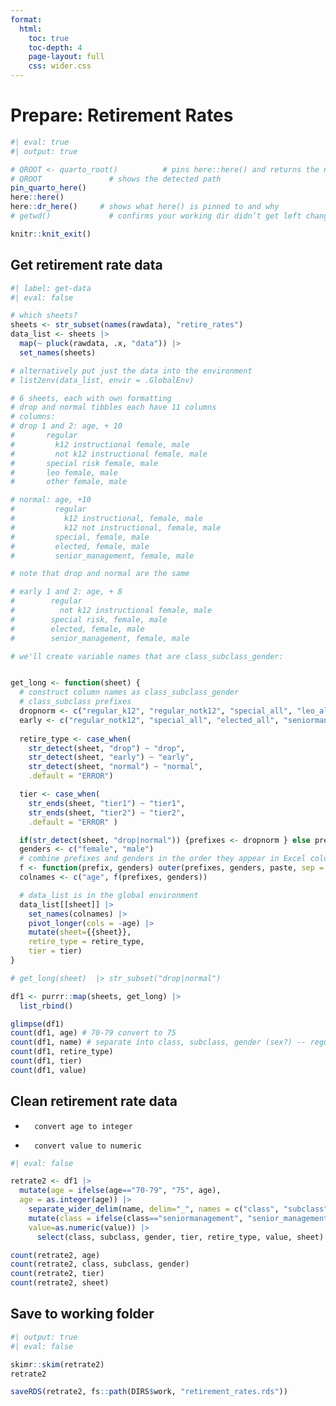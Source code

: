 ```yaml
---
format:
  html:
    toc: true
    toc-depth: 4
    page-layout: full
    css: wider.css
---    
```


# Prepare: Retirement Rates

```r
#| eval: true
#| output: true

# QROOT <- quarto_root()          # pins here::here() and returns the nearest Quarto root
# QROOT               # shows the detected path
pin_quarto_here()
here::here()
here::dr_here()     # shows what here() is pinned to and why
# getwd()             # confirms your working dir didn’t get left changed

```

```r

knitr::knit_exit()
```

## Get retirement rate data

```r
#| label: get-data
#| eval: false

# which sheets?
sheets <- str_subset(names(rawdata), "retire_rates")
data_list <- sheets |>
  map(~ pluck(rawdata, .x, "data")) |>
  set_names(sheets)

# alternatively put just the data into the environment
# list2env(data_list, envir = .GlobalEnv)

# 6 sheets, each with own formatting
# drop and normal tibbles each have 11 columns
# columns:
# drop 1 and 2: age, + 10
#       regular
#         k12 instructional female, male
#         not k12 instructional female, male
#       special risk female, male
#       leo female, male
#       other female, male

# normal: age, +10
#         regular
#           k12 instructional, female, male
#           k12 not instructional, female, male
#         special, female, male
#         elected, female, male
#         senior_management, female, male

# note that drop and normal are the same

# early 1 and 2: age, + 8
#        regular
#          not k12 instructional female, male
#        special risk, female, male
#        elected, female, male
#        senior_management, female, male

# we'll create variable names that are class_subclass_gender:


get_long <- function(sheet) {
  # construct column names as class_subclass_gender
  # class_subclass prefixes
  dropnorm <- c("regular_k12", "regular_notk12", "special_all", "leo_all", "other_all")
  early <- c("regular_notk12", "special_all", "elected_all", "seniormanagement_all")
  
  retire_type <- case_when(
    str_detect(sheet, "drop") ~ "drop",
    str_detect(sheet, "early") ~ "early",
    str_detect(sheet, "normal") ~ "normal",
    .default = "ERROR")

  tier <- case_when(
    str_ends(sheet, "tier1") ~ "tier1",
    str_ends(sheet, "tier2") ~ "tier2",
    .default = "ERROR" )                          

  if(str_detect(sheet, "drop|normal")) {prefixes <- dropnorm } else prefixes <- early
  genders <- c("female", "male") 
  # combine prefixes and genders in the order they appear in Excel columns
  f <- function(prefix, genders) outer(prefixes, genders, paste, sep = "_") |> t() |> as.vector()  
  colnames <- c("age", f(prefixes, genders))

  # data_list is in the global environment
  data_list[[sheet]] |> 
    set_names(colnames) |> 
    pivot_longer(cols = -age) |> 
    mutate(sheet={{sheet}},
    retire_type = retire_type,
    tier = tier)
}

# get_long(sheet)  |> str_subset("drop|normal")

df1 <- purrr::map(sheets, get_long) |> 
  list_rbind()

glimpse(df1)
count(df1, age) # 70-79 convert to 75
count(df1, name) # separate into class, subclass, gender (sex?) -- regular, special, leo, other; separate seniormanagement
count(df1, retire_type)
count(df1, tier)
count(df1, value)

```


## Clean retirement rate data

-       convert age to integer
-       convert value to numeric

```r
#| eval: false

retrate2 <- df1 |>
  mutate(age = ifelse(age=="70-79", "75", age),
  age = as.integer(age)) |> 
    separate_wider_delim(name, delim="_", names = c("class", "subclass", "gender")) |> 
    mutate(class = ifelse(class=="seniormanagement", "senior_management", class),
    value=as.numeric(value)) |> 
      select(class, subclass, gender, tier, retire_type, value, sheet)

count(retrate2, age)
count(retrate2, class, subclass, gender)
count(retrate2, tier)
count(retrate2, sheet)

```

## Save to working folder

```r
#| output: true
#| eval: false

skimr::skim(retrate2)
retrate2

saveRDS(retrate2, fs::path(DIRS$work, "retirement_rates.rds"))

```
